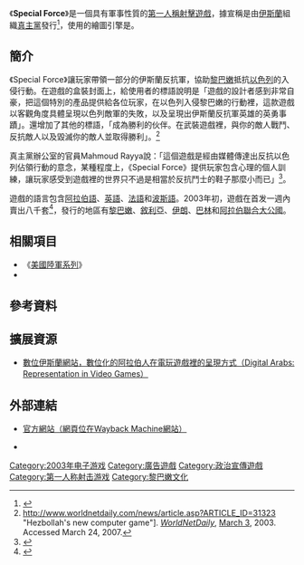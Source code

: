 {{NoteTA
| G1 = Games
}}
{{Infobox VG
| title = Special Force
| image = File:Spf9.jpg
| caption = 遊戲畫面
| developer =
| publisher = [[真主黨|真主黨]]
| distributor =
| designer =
| series =
| engine = {{le|Genesis 3D}}
| released = {{vgrelease|黎巴嫩|2003年}}
| genre = [[第一人称射击游戏|第一人称射击]]
| modes = [[单人电子游戏|單人]]
| platforms = [[Microsoft_Windows|Microsoft Windows]]
}}

《'''Special Force'''》是一個具有軍事性質的[[第一人稱射擊遊戲|第一人稱射擊遊戲]]，據宣稱是由[[伊斯蘭教|伊斯蘭]]組織[[真主黨|真主黨]]發行<ref>{{cite web |author=Fisher, Ken. |url=http://arstechnica.com/archive/news/1062703467.html |title=America's Army, meet Special Force... the terrorists' action game |work=Ars Technica Newsdesk |date=2003-09-04 |accessdate=2007-03-24 |archive-date=2007-04-06 |archive-url=https://web.archive.org/web/20070406172753/http://arstechnica.com/archive/news/1062703467.html |dead-url=no }}</ref>，使用的繪圖引擎是{{le|Genesis 3D}}。

== 簡介 ==
《Special Force》讓玩家帶領一部分的伊斯蘭反抗軍，協助[[黎巴嫩|黎巴嫩]]抵抗[[以色列|以色列]]的入侵行動。在遊戲的盒裝封面上，給使用者的標語說明是「遊戲的設計者感到非常自豪，把這個特別的產品提供給各位玩家，在以色列入侵黎巴嫩的行動裡，這款遊戲以客觀角度具體呈現以色列敵軍的失敗，以及呈現出伊斯蘭反抗軍英雄的英勇事蹟」。還增加了其他的標語，「成為勝利的伙伴。在武裝遊戲裡，與你的敵人戰鬥、反抗敵人以及毀滅你的敵人並取得勝利」。<ref>http://www.worldnetdaily.com/news/article.asp?ARTICLE_ID=31323 {{Wayback|url=http://www.worldnetdaily.com/news/article.asp?ARTICLE_ID=31323 |date=20040103145843 }} "Hezbollah's new computer game"]. ''[[WorldNetDaily|WorldNetDaily]]'', [[March_3|March 3]], 2003. Accessed March 24, 2007.</ref>

真主黨辦公室的官員Mahmoud Rayya說：「這個遊戲是經由媒體傳達出反抗以色列佔領行動的意念，某種程度上，《Special Force》提供玩家包含心理的個人訓練，讓玩家感受到遊戲裡的世界只不過是相當於反抗鬥士的鞋子那麼小而已」<ref>{{cite web |url=http://www.worldnetdaily.com/news/article.asp?ARTICLE_ID=31323 |title=Hezbollah's new computer game |work=WorldNetDaily |date=2003-03-03 |accessdate=2007-03-24 |archive-url=https://web.archive.org/web/20040103145843/http://www.worldnetdaily.com/news/article.asp?ARTICLE_ID=31323 |archive-date=2004-01-03 |dead-url=yes }}</ref>。

遊戲的語言包含[[阿拉伯語|阿拉伯語]]、[[英語|英語]]、[[法語|法語]]和[[波斯語|波斯語]]。2003年初，遊戲在首发一週內賣出八千套<ref>{{cite news |work=Associated Press wire report |url=http://www.newstribune.com/articles/2003/05/25/export16774.txt |title=Hezbollah computer game takes propaganda war on Israel to virtual battlefield |location=[[密蘇里州|密蘇里州]][[傑斐遜城_(密蘇里州)|傑斐遜城]] |publisher=News Tribune |date=2004-07-23 |accessdate=2007-03-24 |deadurl=yes |archiveurl=https://web.archive.org/web/20060424080246/http://www.newstribune.com/articles/2003/05/25/export16774.txt |archivedate=2006-04-24 }}</ref>，發行的地區有[[黎巴嫩|黎巴嫩]]、[[敘利亞|敘利亞]]、[[伊朗|伊朗]]、[[巴林|巴林]]和[[阿拉伯聯合大公國|阿拉伯聯合大公國]]。

== 相關項目 ==

* 《[[美國陸軍系列|美國陸軍系列]]》
* {{translink|en|Under Ash}}

== 參考資料 ==
{{Reflist}}

== 擴展資源 ==

* {{en}} [http://www.digitalislam.eu/article.do?articleId=1704 數位伊斯蘭網站，數位化的阿拉伯人在電玩遊戲裡的呈現方式（Digital Arabs: Representation in Video Games）]{{Wayback|url=http://www.digitalislam.eu/article.do?articleId=1704 |date=20081023154029 }}

== 外部連結 ==

* {{en}}[https://web.archive.org/web/20050105091655/http://www.specialforce.net/english/indexeng.htm 官方網站（網頁位在Wayback Machine網站）]
* {{en}}{{dmoz|Games/Video_Games/Shooter/S/Special_Force/}}

{{DEFAULTSORT:Special Force}}
[[Category:2003年电子游戏|Category:2003年电子游戏]]
[[Category:廣告遊戲|Category:廣告遊戲]]
[[Category:政治宣傳遊戲|Category:政治宣傳遊戲]]
[[Category:第一人称射击游戏|Category:第一人称射击游戏]]
[[Category:黎巴嫩文化|Category:黎巴嫩文化]]